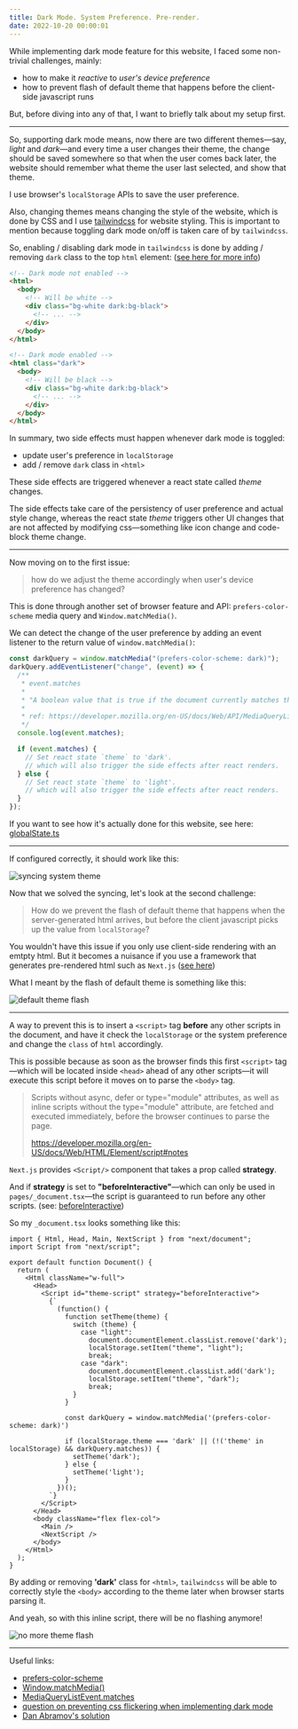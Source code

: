 ```yaml
---
title: Dark Mode. System Preference. Pre-render.
date: 2022-10-20 00:00:01
---
```


While implementing dark mode feature for this website, I faced some non-trivial challenges, mainly:

- how to make it _reactive_ to _user's device preference_
- how to prevent flash of default theme that happens before the client-side javascript runs

But, before diving into any of that, I want to briefly talk about my setup first.

---

So, supporting dark mode means, now there are two different themes&mdash;say, _light_ and _dark_&mdash;and every time a user changes their theme, the change should be saved somewhere so that when the user comes back later, the website should remember what theme the user last selected, and show that theme.

I use browser's `localStorage` APIs to save the user preference.

Also, changing themes means changing the style of the website, which is done by CSS and I use [tailwindcss](https://tailwindcss.com/) for website styling. This is important to mention because toggling dark mode on/off is taken care of by `tailwindcss`.

So, enabling / disabling dark mode in `tailwindcss` is done by adding / removing `dark` class to the top `html` element: ([see here for more info](https://tailwindcss.com/docs/dark-mode#toggling-dark-mode-manually))

```html
<!-- Dark mode not enabled -->
<html>
  <body>
    <!-- Will be white -->
    <div class="bg-white dark:bg-black">
      <!-- ... -->
    </div>
  </body>
</html>

<!-- Dark mode enabled -->
<html class="dark">
  <body>
    <!-- Will be black -->
    <div class="bg-white dark:bg-black">
      <!-- ... -->
    </div>
  </body>
</html>
```

In summary, two side effects must happen whenever dark mode is toggled:

- update user's preference in `localStorage`
- add / remove `dark` class in `<html>`

These side effects are triggered whenever a react state called _theme_ changes.

The side effects take care of the persistency of user preference and actual style change, whereas the react state _theme_ triggers other UI changes that are not affected by modifying css&mdash;something like icon change and code-block theme change.

---

Now moving on to the first issue:

> how do we adjust the theme accordingly when user's device preference has changed?

This is done through another set of browser feature and API: `prefers-color-scheme` media query and `Window.matchMedia()`.

We can detect the change of the user preference by adding an event listener to the return value of `window.matchMedia()`:

```javascript
const darkQuery = window.matchMedia("(prefers-color-scheme: dark)");
darkQuery.addEventListener("change", (event) => {
  /**
   * event.matches
   *
   * "A boolean value that is true if the document currently matches the media query list, or false if not."
   *
   * ref: https://developer.mozilla.org/en-US/docs/Web/API/MediaQueryListEvent/matches
   */
  console.log(event.matches);

  if (event.matches) {
    // Set react state `theme` to 'dark'.
    // which will also trigger the side effects after react renders.
  } else {
    // Set react state `theme` to 'light'.
    // which will also trigger the side effects after react renders.
  }
});
```

If you want to see how it's actually done for this website, see here: [globalState.ts](https://github.com/sookmax/website/blob/main/utils/globalState.ts)

---

If configured correctly, it should work like this:

<Image
  src="/sync_system_theme.gif"
  alt="syncing system theme"
  width={1000}
  height={600}
  caption="Syncing with the OS preference"
/>

Now that we solved the syncing, let's look at the second challenge:

> How do we prevent the flash of default theme that happens when the server-generated html arrives, but before the client javascript picks up the value from `localStorage`?

You wouldn't have this issue if you only use client-side rendering with an emtpty html. But it becomes a nuisance if you use a framework that generates pre-rendered html such as `Next.js` ([see here](https://nextjs.org/docs/basic-features/pages#pre-rendering))

What I meant by the flash of default theme is something like this:

<Image
  src="/default_theme_flash.gif"
  alt="default theme flash"
  width={1000}
  height={600}
  caption="Flash of default theme"
/>

---

A way to prevent this is to insert a `<script>` tag **before** any other scripts in the document, and have it check the `localStorage` or the system preference and change the `class` of `html` accordingly.

This is possible because as soon as the browser finds this first `<script>` tag&mdash;which will be located inside `<head>` ahead of any other scripts&mdash;it will execute this script before it moves on to parse the `<body>` tag.

> Scripts without async, defer or type="module" attributes, as well as inline scripts without the type="module" attribute, are fetched and executed immediately, before the browser continues to parse the page.
>
> https://developer.mozilla.org/en-US/docs/Web/HTML/Element/script#notes

`Next.js` provides `<Script/>` component that takes a prop called **strategy**.

And if **strategy** is set to **"beforeInteractive"**&mdash;which can only be used in `pages/_document.tsx`&mdash;the script is guaranteed to run before any other scripts. (see: [beforeInteractive](https://nextjs.org/docs/basic-features/script#beforeinteractive))

So my `_document.tsx` looks something like this:

```tsx title="_document.tsx"
import { Html, Head, Main, NextScript } from "next/document";
import Script from "next/script";

export default function Document() {
  return (
    <Html className="w-full">
      <Head>
        <Script id="theme-script" strategy="beforeInteractive">
          {`
            (function() {
              function setTheme(theme) {
                switch (theme) {
                  case "light":
                    document.documentElement.classList.remove('dark');
                    localStorage.setItem("theme", "light");
                    break;
                  case "dark":
                    document.documentElement.classList.add('dark');
                    localStorage.setItem("theme", "dark");
                    break;
                }
              }

              const darkQuery = window.matchMedia('(prefers-color-scheme: dark)')
              
              if (localStorage.theme === 'dark' || (!('theme' in localStorage) && darkQuery.matches)) {
                setTheme('dark');
              } else {
                setTheme('light');
              }
            })();
          `}
        </Script>
      </Head>
      <body className="flex flex-col">
        <Main />
        <NextScript />
      </body>
    </Html>
  );
}
```

By adding or removing **'dark'** class for `<html>`, `tailwindcss` will be able to correctly style the `<body>` according to the theme later when browser starts parsing it.

And yeah, so with this inline script, there will be no flashing anymore!

<Image
  src="/no_theme_flash.gif"
  alt="no more theme flash"
  width={1000}
  height={600}
  caption="No more theme flash"
/>

---

Useful links:

- [prefers-color-scheme](https://developer.mozilla.org/en-US/docs/Web/CSS/@media/prefers-color-scheme)
- [Window.matchMedia()](https://developer.mozilla.org/en-US/docs/Web/API/Window/matchMedia)
- [MediaQueryListEvent.matches](https://developer.mozilla.org/en-US/docs/Web/API/MediaQueryListEvent/matches)
- [question on preventing css flickering when implementing dark mode](https://github.com/vercel/next.js/discussions/12533)
- [Dan Abramov's solution](https://github.com/gaearon/overreacted.io/blob/master/src/html.js)
